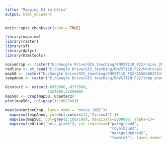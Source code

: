 ```yaml
---
title: "Mapping EJ in Utica"
output: html_document
---
```


```r
knitr::opts_chunk$set(echo = TRUE)
```


```r
library(mapview)
library(raster)
library(sf)
library(dplyr)
library(htmltools)

```




```r
noiseCrop <- raster("E:/Google Drive/GIS_teaching/ENVST110_F22/noise_2018.tif")
redline <- st_read("E:/Google Drive/GIS_teaching/ENVST110_F22/NYUtica1936/cartodb-query.shp")
map50 <- raster("E:/Google Drive/GIS_teaching/ENVST110_F22/A550500171317_ref.tif")
tempAnom <- raster("E:/Google Drive/GIS_teaching/ENVST110_F22/temp_anom_c.tif")

Ucenter2 <- extent(-8382000,-8373500,
                   5324000,5329000)
map50c <- crop(map50, Ucenter2)
plot(map50c, col=gray(1:100/100))

mapview(noiseCrop, layer.name = "noise (dB)")+
  mapview(tempAnom, col=hcl.colors(12,"Zissou1") )+
  mapview(map50c, col=grey(1:100/100), maxpixels=5000000, alpha=1)+
  mapview(redline["holc_grade"], col.regions=c("palegreen4",
                                               "royalblue3",
                                               "darkgoldenrod2",
                                               "tomato3"), layer.name="redlining grade")
  


```